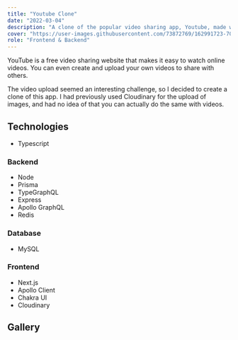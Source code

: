 ```yaml
---
title: "Youtube Clone"
date: "2022-03-04"
description: "A clone of the popular video sharing app, Youtube, made with Prisma, GraphQL and Next.js."
cover: "https://user-images.githubusercontent.com/73872769/162991723-70c5ff16-bde1-4b2e-8771-133b3eff3c03.jpg"
role: "Frontend & Backend"
---
```


YouTube is a free video sharing website that makes it easy to watch online videos. You can even create and upload your own videos to share with others.

The video upload seemed an interesting challenge, so I decided to create a clone of this app. I had previously used Cloudinary for the upload of images, and had no idea of ​​that you can actually do the same with videos.

## Technologies

- Typescript

### Backend

- Node
- Prisma
- TypeGraphQL
- Express
- Apollo GraphQL
- Redis

### Database

- MySQL

### Frontend

- Next.js
- Apollo Client
- Chakra UI
- Cloudinary

## Gallery

<GalleryImage
  alt="videos"
  image="https://user-images.githubusercontent.com/73872769/162371099-1dda58be-677b-41aa-9ed4-bcd78fae7477.png"
  caption="The classic list of youtube's videos"
/>

<GalleryImage
  alt="Single video"
  image="https://user-images.githubusercontent.com/73872769/162371261-3a343f90-02b8-4f12-bb67-11387b21427d.png"
  caption="The view of a single video"
/>
